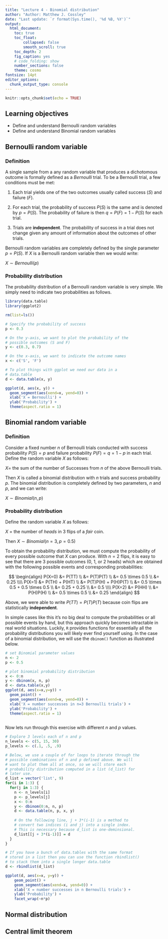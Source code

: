 ```yaml
---
title: "Lecture 4 - Binomial distribution"
author: "Author: Matthew J. Cossley"
date: "Last update: `r format(Sys.time(), '%d %B, %Y')`"
output:
  html_document:
    toc: true
    toc_float:
        collapsed: false
        smooth_scroll: true
    toc_depth: 2
    fig_caption: yes
    # code_folding: show
    number_sections: false
    theme: cosmo
fontsize: 14pt
editor_options: 
  chunk_output_type: console
---
```


```r
knitr::opts_chunk$set(echo = TRUE)
```


## Learning objectives
* Define and understand Bernoulli random variables
* Define and understand Binomial random variables

## Bernoulli random variable

### Definition
A single sample from a any random variable that produces a
dichotomous outcome is formally defined as a *Bernoulli*
trial. To be a Bernoulli trial, a few conditions must be
met:

(1) Each trial yields one of the two outcomes usually called
success ($S$) and failure ($F$).

(2) For each trial, the probability of success $P(S)$ is the
same and is denoted by $p = P(S)$. The probability of
failure is then $q = P(F) = 1 - P(S)$ for each trial.

(3) Trials are **independent**. The probability of success
in a trial does not change given any amount of information
about the outcomes of other trials.

Bernoulli random variables are completely defined by the
single parameter $p = P(S)$. If $X$ is a Bernoulli random
variable then we would write:

$X \sim Bernoulli(p)$

### Probability distribution
The probability distribution of a Bernoulli random variable
is very simple. We simply need to indicate two probabilities
as follows.

```r
library(data.table)
library(ggplot2)

rm(list=ls())

# Specify the probability of success
p <- 0.3

# On the y-axis, we want to plot the probability of the
# possible outcomes (S and F)
y <- c(0.3, 0.7)

# On the x-axis, we want to indicate the outcome names
x <- c('S', 'F')

# To plot things with ggplot we need our data in a
# data.table
d <- data.table(x, y)

ggplot(d, aes(x, y)) +
  geom_segment(aes(xend=x, yend=0)) +
  xlab('X = Bernoulli') +
  ylab('Probability') +
  theme(aspect.ratio = 1)
```


## Binomial random variable
### Definition
Consider a fixed number $n$ of Bernoulli trials conducted
with success probability $P(S)=p$ and failure probability
$P(F)=q=1-p$ in each trial. Define the random variable $X$
as follows:

$X =$ the sum of the number of Successes from $n$ of the
above Bernoulli trials.

Then $X$ is called a binomial distribution with $n$ trials
and success probability $p$. The binomial distribution is
completely defined by two parameters, $n$ and $p$, and we
can write:

$X \sim Binomial(n,p)$

### Probability distribution
Define the random variable $X$ as follows:

$X$ = the number of *heads* in $3$ flips of a *fair* coin.

Then $X \sim Binomial(n=3, p=0.5)$ 

To obtain the probability distribution, we must compute the
probability of every possible outcome that $X$ can produce.
With $n=2$ flips, it is easy to see that there are 3
possible outcomes (0, 1, or 2 heads) which are obtained with
the following possible events and corresponding
probabilities:

$$
\begin{align}
P(X=0) &= P(TT) \\
       &= P(T)P(T) \\
       &= 0.5 \times 0.5 \\
       &= 0.25 \\\\
P(X=1) &= P(TH) + P(HT) \\
       &= P(T)P(H) + P(H)P(T) \\
       &= 0.5 \times 0.5 + 0.5 \times 0.5 \\
       &= 0.25 + 0.25 \\
       &= 0.5 \\\\
P(X=2) &= P(HH) \\
       &= P(H)P(H) \\
       &= 0.5 \times 0.5 \\
       &= 0.25
\end{align}
$$

Above, we were able to write $P(TT)=P(T)P(T)$ because coin
flips are statistically **independent**.

In simple cases like this it's no big deal to compute the
probabilities or all possible events by hand, but this
approach quickly becomes intractable in real world
situations. Luckily, `R` provides functions for essentially
all the probability distributions you will likely ever find
yourself using. In the case of a binomial distribution, we
will use the `dbinom()` function as illustrated below.

```r
# set Binomial parameter values
n <- 2
p <- 0.5

# plot binomial probability distribution
x <- 0:n
y <- dbinom(x, n, p)
d <- data.table(x,y)
ggplot(d, aes(x=x,y=y)) +
  geom_point() +
  geom_segment(aes(xend=x, yend=0)) +
  xlab('X = number successes in n=3 Bernoulli trials') +
  ylab('Probability') +
  theme(aspect.ratio = 1)
 
```

Now lets run through this exercise with different $n$ and $p$ values.

```r

# Explore 3 levels each of n and p
n_levels <- c(5, 15, 30)
p_levels <- c(.1, .5, .9)

# Below, we use a couple of for loops to iterate through the
# possible combinations of n and p defined above. We will
# want to plot them all at once, so we will store each
# probability distribution computed in a list (d_list) for
# later use.
d_list = vector('list', 9)
for(i in 1:3) {
  for(j in 1:3) {
    n <- n_levels[i]
    p <- p_levels[j]
    x <- 0:n
    y <- dbinom(0:n, n, p)
    d <- data.table(n, p, x, y)
    
    # On the following line, j + 3*(i-1) is a method to
    # convert two indices (i and j) into a single index.
    # This is necessary because d_list is one-deminsional.
    d_list[[j + 3*(i-1)]] = d
  }
}

# If you have a bunch of data.tables with the same format
# stored in a list then you can use the function rbindlist()
# to stack them into a single longer data.table
d <- rbindlist(d_list)

ggplot(d, aes(x=x, y=y)) +
    geom_point() +
    geom_segment(aes(xend=x, yend=0)) +
    xlab('X = number successes in n Bernoulli trials') +
    ylab('Probability') +
    facet_wrap(~n*p)

```

## Normal distribution


## Central limit theorem